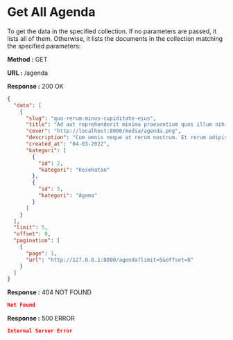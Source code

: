 
# Get All Agenda

To get the data in the specified collection. If no parameters are passed, it lists all of them.
Otherwise, it lists the documents in the collection matching the specified parameters:

**Method :** <Badge>GET</Badge>

**URL :** <Badge variant="dark">/agenda</Badge>

**Response :** <BadgeOutline variant="success">200 OK</BadgeOutline>

```json
{
  "data": [
    {
      "slug": "quo-rerum-minus-cupiditate-eius",
      "title": "Ad aut reprehenderit minima praesentium quos illum nihil.",
      "cover": "http://localhost:8000/media/agenda.png",
      "description": "Cum omnis neque at rerum nostrum. Et rerum adipisci magnam quibusdam architecto enim. Sint repellat...",
      "created_at": "04-03-2022",
      "kategori": [
        {
          "id": 2,
          "kategori": "Kesehatan"
        },
        {
          "id": 5,
          "kategori": "Agama"
        }
      ]
    }
  ],
  "limit": 5,
  "offset": 0,
  "pagination": [
    {
      "page": 1,
      "url": "http://127.0.0.1:8000/agenda?limit=5&offset=0"
    }
  ]
}
```

**Response :** <BadgeOutline variant="warning">404 NOT FOUND</BadgeOutline>

```json
Not Found
```

**Response :** <BadgeOutline variant="danger">500 ERROR</BadgeOutline>

```json
Internal Server Error
```
